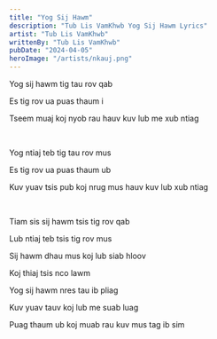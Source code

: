 ```yaml
---
title: "Yog Sij Hawm"
description: "Tub Lis VamKhwb Yog Sij Hawm Lyrics"
artist: "Tub Lis VamKhwb"
writtenBy: "Tub Lis VamKhwb"
pubDate: "2024-04-05"
heroImage: "/artists/nkauj.png"
---
```


Yog sij hawm tig tau rov qab

Es tig rov ua puas thaum i

Tseem muaj koj nyob rau hauv kuv lub me xub ntiag

<br />

Yog ntiaj teb tig tau rov mus

Es tig rov ua puas thaum ub

Kuv yuav tsis pub koj nrug mus hauv kuv lub xub ntiag

<br />

Tiam sis sij hawm tsis tig rov qab

Lub ntiaj teb tsis tig rov mus

Sij hawm dhau mus koj lub siab hloov

Koj thiaj tsis nco lawm

Yog sij hawm nres tau ib pliag

Kuv yuav tauv koj lub me suab luag

Puag thaum ub koj muab rau kuv mus tag ib sim
